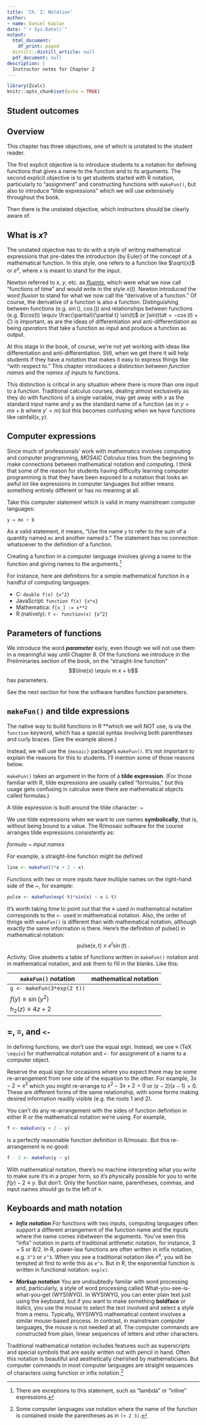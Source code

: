 ```yaml
---
title: 'Ch. 2: Notation'
author:
- name: Daniel Kaplan
date: "`r Sys.Date()`"
output:
  html_document:
    df_print: paged
  distill::distill_article: null
  pdf_document: null
description: |
  Instructor notes for Chapter 2
---
```


```r
library(Zcalc)
knitr::opts_chunk$set(echo = TRUE)
```

## Student outcomes


## Overview

This chapter has three objectives, one of which is unstated to the student reader.

The first explicit objective is to introduce students to a notation for defining functions that gives a name to the function and to its arguments. The second explicit objective is to get students started with R notation, particularly to "assignment" and constructing functions with `makeFun()`, but also to introduce  "tilde expressions" which we will use extensively throughout the book.

Then there is the unstated objective, which instructors should be clearly aware of.

## What is $x$?

The unstated objective has to do with a style of writing mathematical expressions that pre-dates the introduction (by Euler) of the concept of a mathematical function. In this style, one refers to a function like $\sqrt{x}$ or $e^x$, where $x$ is meant to stand for the input.

Newton referred to $x$, $y$, etc. as *[fluents](https://en.wikipedia.org/wiki/Fluent_(mathematics))*, which were what we now call "functions of time" and would write in the style $x(t)$. Newton introduced the word *fluxion* to stand for what we now call the "derivative of a function." Of course, the derivative of a function is also a function. Distinguishing between functions (e.g. $\sin()$, $\cos()$) and  relationships between functions (e.g. $\cos(t) \equiv \frac{\partial}{\partial t} \sin(t)$ or $\int sin(t) dt = -\cos(t) + C$) is important, as are the ideas of differentiation and anti-differentiation as being *operators* that take a function as input and produce a function as output. 

At this stage in the book, of course, we're not yet working with ideas like differentation and anti-differentiation. Still, when we get there it will help students if they have a notation that makes it easy to express things like "with respect to." This chapter introduces a distinction between *function names* and the *names of inputs* to functions.

This distinction is critical in any situation where there is more than one input to a function. Traditional calculus courses, dealing almost exclusively as they do with functions of a single variable, may get away with $x$ as the standard input name and $y$ as the standard name of a function (as in $y = mx + b$ where $y' = m$) but this becomes confusing  when we have functions like $\text{rainfall}(x, y)$.

## Computer expressions

Since much of professionals' work with mathematics involves computing and computer programming, *MOSAIC Calculus* tries from the beginning to make connections between mathematical notation and computing. I think that some of the reason for students having difficulty learning computer programming is that they have been exposed to a notation that looks an awful lot like expressions in computer languages but either means something entirely different or has no meaning at all.

Take this computer statement which is valid in many mainstream computer languages:
```r
y = mx + b
```
As a valid statement, it means, "Use the name `y` to refer to the sum of a quantity named `mx` and another named `b`." The statement has no connection whatsoever to the definition of a function.

Creating a function in a computer language involves giving a name to the function and giving names to the arguments.^[There are exceptions to this statement, such as "lambda" or "inline" expressions.]

For instance, here are definitions for a simple mathematical function in a handful of computing languages:

- C: `double f(x) {x^2}`
- JavaScript: `function f(x) {x*x}`
- Mathematica: `f[x_] := x**2`
- R (natively): `f <- function(x) {x^2}`


## Parameters of functions

We introduce the word ***parameter*** early, even though we will not use them in a meaningful way until Chapter 8. Of the functions we introduce in the Preliminaries section of the book, on the "straight-line function" $$\line(x) \equiv m x + b$$ has parameters. 

See the next section for how the software handles function parameters.

## `makeFun()` and tilde expressions

The native way to build functions in R **which we will NOT use, is via the 
`function` keyword, which has a special syntax involving both parentheses and curly braces. (See the example above.)

Instead, we will use the `{mosaic}` package's `makeFun()`. It's not important to explain the reasons for this to students. I'll mention some of those reasons below.

`makeFun()` takes an argument in the form of a **tilde expression**. (For those familiar with R, tilde expressions are usually called "formulas," but this usage gets confusing in calculus were there are mathematical objects called formulas.)

A tilde expression is built around the tilde character: <span style="font-size:250%'">~</span>

We use tilde expressions when we want to use names **symbolically**, that is, without being bound to a value. The R/mosaic software for the course arranges tilde expressions consistently as:

*formula*  <span style="font-size:250%'">~</span>  *input names*

For example, a straight-line function might be defined
```r
line <- makeFun(3*x + 2 ~ x)
```

Functions with two or more inputs have multiple names on the right-hand side of the <span style="font-size:250%'">~</span>, for example:

```r
pulse <- makeFun(exp(-t)*sin(x) ~ x & t)
```

It's worth taking time to point out that the $\equiv$ used in mathematical notation corresponds to the `<-` used in mathematical notation. Also, the order of things with `makeFun()` is different than with mathematical notation, although exactly the same information is there. Here's the definition of pulse() in mathematical notation: $$\text{pulse}(x, t) \equiv e^t \sin(t)\ .$$

Activity: Give students a table of functions written in `makeFun()` notation and in mathematical notation, and ask them to fill in the blanks. Like this:

`makeFun()` notation       | mathematical notation
---------------------------|------------------------
`g <- makeFun(3*exp(2 t))` | 
                           | $f(y) \equiv \sin(y^2)$
                           | $h_2(z) \equiv 4z + 2$


## =, $\equiv$, and `<-`

In defining functions, we don't use the equal sign. Instead, we use $\equiv$ (TeX `\equiv`) for mathematical notation and `<-` for assignment of a name to a computer object. 

Reserve the equal sign for occasions where you expect there may be some re-arrangement from one side of the equation to the other. For example, $3 x - 2 = x^2$ which you might re-arrange to $x^2 - 3x + 2 = 0$ or  $(x - 2)(x-1) = 0$. These are different forms of the same relationship, with some forms making desired information readily visible (e.g. the roots 1 and 2).

You can't do any re-arrangement with the sides of function definition in either R or the mathematical notation we're using. For example,
```r
f <- makeFun(y + 2 ~ y)
``` 
is a perfectly reasonable function definition in R/mosaic. But this re-arrangement is no good:
```r
f - 2 <- makeFun(y ~ y)
```

With mathematical notation, there's no machine interpreting what you write to make sure it's in a proper form, so it's physically possible for you to write $f(y) - 2 \equiv y$. But don't. Only the function name, parentheses, commas, and input names should go to the left of $\equiv$.


## Keyboards and math notation


- ***Infix notation*** For functions with two inputs, computing languages often support a different arrangement of the function name and the inputs where the name comes inbetween the arguments. You've seen this "infix" notation in parts of traditional arithmetic notation, for instance, $3 + 5$ or $8/2$. In R, power-law functions are often written in infix notation, e.g. `3^2` or `x^3`. When you see a traditional notation like $e^x$, you will be tempted at first to write this as `e^x`. But in R, the exponential function is written in functional notation: `exp(x)`.

- ***Markup notation*** You are undoubtedly familar with word processing and, particularly, a style of word processing called What-you-see-is-what-you-get (WYSIWYG). In WYSIWYG, you can enter plain text just using the keyboard, but if you want to make something **boldface** or *italics*, you use the mouse to select the text involved and select a style from a menu. Typically, WYSIWYG mathematical content involves a similar mouse-based process. In contrast, in mainstream computer languages, the mouse is not needed at all. The computer commands are constructed from plain, linear sequences of letters and other characters. 

Traditional mathematical notation includes features such as superscripts and special symbols that are easily written out with pencil in hand. Often this notation is beautiful and aesthetically cherished by mathematicians. But computer commands in most computer languages are straight sequences of characters using function or infix notation.^[Some computer languages use notation where the name of the function is contained inside the parentheses as in `(+ 2 3)`.]
